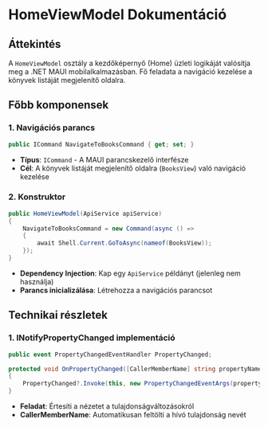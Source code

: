 # HomeViewModel Dokumentáció

## **Áttekintés**
A `HomeViewModel` osztály a kezdőképernyő (Home) üzleti logikáját valósítja meg a .NET MAUI mobilalkalmazásban. Fő feladata a navigáció kezelése a könyvek listáját megjelenítő oldalra.

## **Főbb komponensek**

### **1. Navigációs parancs**
```csharp
public ICommand NavigateToBooksCommand { get; set; }
```
- **Típus**: `ICommand` - A MAUI parancskezelő interfésze
- **Cél**: A könyvek listáját megjelenítő oldalra (`BooksView`) való navigáció kezelése

### **2. Konstruktor**
```csharp
public HomeViewModel(ApiService apiService)
{
    NavigateToBooksCommand = new Command(async () =>
    {
        await Shell.Current.GoToAsync(nameof(BooksView));
    });
}
```
- **Dependency Injection**: Kap egy `ApiService` példányt (jelenleg nem használja)
- **Parancs inicializálása**: Létrehozza a navigációs parancsot

## **Technikai részletek**

### **1. INotifyPropertyChanged implementáció**
```csharp
public event PropertyChangedEventHandler PropertyChanged;

protected void OnPropertyChanged([CallerMemberName] string propertyName = null)
{
    PropertyChanged?.Invoke(this, new PropertyChangedEventArgs(propertyName));
}
```
- **Feladat**: Értesíti a nézetet a tulajdonságváltozásokról
- **CallerMemberName**: Automatikusan feltölti a hívó tulajdonság nevét